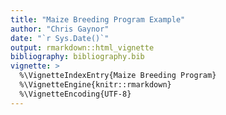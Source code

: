 ```yaml
---
title: "Maize Breeding Program Example"
author: "Chris Gaynor"
date: "`r Sys.Date()`"
output: rmarkdown::html_vignette
bibliography: bibliography.bib
vignette: >
  %\VignetteIndexEntry{Maize Breeding Program}
  %\VignetteEngine{knitr::rmarkdown}
  %\VignetteEncoding{UTF-8}
---
```


